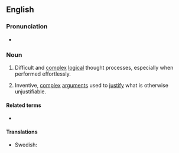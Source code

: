 ==English==
{{was wotd|2016|May|2}}

===Pronunciation===
* {{audio|en|en-au-mental gymnastics.ogg|Audio (AU)}}

===Noun===
{{en-plural noun}}

# Difficult and [[complex]] [[logical]] thought processes, especially when performed effortlessly.
#: {{ux|en|To cope with these '''mental gymnastics''' we apply various ways of simplifying and reducing the information.}}
# {{lb|en|pejorative|ironic|humorous}} Inventive, [[complex]] [[arguments]] used to [[justify]] what is otherwise unjustifiable.
#: {{ux|en|People often perform '''mental gymnastics''' in order to blame anyone but themselves.}}

====Related terms====
* {{l|en|mentastics}}

====Translations====
{{trans-top|difficult and complex logical thought processes}}
* Swedish: {{t|sv|hjärngymnastik}}
{{trans-mid}}
{{trans-bottom}}